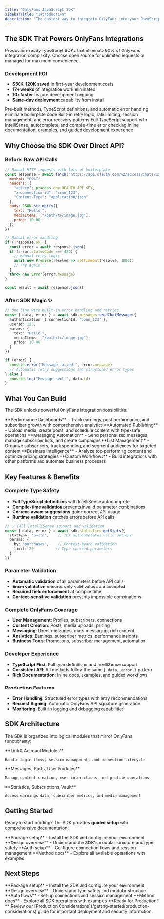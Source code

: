 ```yaml
---
title: "OnlyFans JavaScript SDK"
sidebarTitle: "Introduction"
description: "The easiest way to integrate OnlyFans into your JavaScript/TypeScript applications"
---
```


## The SDK That Powers OnlyFans Integrations

Production-ready TypeScript SDKs that eliminate 90% of OnlyFans integration complexity. Choose open source for unlimited requests or managed for maximum convenience.

### Development ROI
- **$50K-120K saved** in first-year development costs
- **17+ weeks** of integration work eliminated  
- **10x faster** feature development ongoing
- **Same-day deployment** capability from install

<CardGroup cols={2}>
  <Card title="10x Faster Development" icon="rocket">
    Pre-built methods, TypeScript definitions, and automatic error handling eliminate boilerplate code
  </Card>
  <Card title="Production Ready" icon="shield">
    Built-in retry logic, rate limiting, session management, and error recovery patterns
  </Card>
  <Card title="Type Safe" icon="code">
    Full TypeScript support with IntelliSense, autocomplete, and compile-time error checking
  </Card>
  <Card title="Self-Documenting" icon="book">
    Inline documentation, examples, and guided development experience
  </Card>
</CardGroup>

## Why Choose the SDK Over Direct API?

### Before: Raw API Calls
```javascript
// Manual HTTP requests with lots of boilerplate
const response = await fetch("https://api.ofauth.com/v2/access/chats/123/messages", {
  method: "POST",
  headers: {
    "apikey": process.env.OFAUTH_API_KEY,
    "x-connection-id": "conn_123",
    "Content-Type": "application/json"
  },
  body: JSON.stringify({
    text: "Hello!",
    mediaItems: ["/path/to/image.jpg"],
    price: 10.00
  })
})

// Manual error handling
if (!response.ok) {
  const error = await response.json()
  if (error.statusCode === 429) {
    // Manual retry logic
    await new Promise(resolve => setTimeout(resolve, 1000))
    // Try again...
  }
  throw new Error(error.message)
}

const result = await response.json()
```

### After: SDK Magic ✨
```typescript
// One line with built-in error handling and retries
const { data, error } = await sdk.messages.sendChatMessage({
  authentication: { connectionId: "conn_123" },
  userId: 123,
  params: {
    text: "Hello!",
    mediaItems: ["/path/to/image.jpg"],
    price: 10.00
  }
})

if (error) {
  console.error("Message failed:", error.message)
  // Automatic retry suggestions and structured error types
} else {
  console.log("Message sent:", data.id)
}
```

## What You Can Build

The SDK unlocks powerful OnlyFans integration possibilities:

<CardGroup cols={3}>
  <Card title="Creator Analytics" icon="chart-bar">
    **Performance Dashboards** - Track earnings, post performance, and subscriber growth with comprehensive analytics
  </Card>
  <Card title="Content Management" icon="file-text">
    **Automated Publishing** - Upload media, create posts, and schedule content with type-safe operations
  </Card>
  <Card title="Fan Engagement" icon="comments">
    **Messaging Automation** - Send personalized messages, manage subscriber lists, and create campaigns
  </Card>
  <Card title="Subscriber Tools" icon="users">
    **List Management** - Organize subscribers, track spending, and segment audiences for targeted content
  </Card>
  <Card title="Revenue Optimization" icon="dollar-sign">
    **Business Intelligence** - Analyze top-performing content and optimize pricing strategies
  </Card>
  <Card title="Integration Tools" icon="link">
    **Custom Workflows** - Build integrations with other platforms and automate business processes
  </Card>
</CardGroup>

## Key Features & Benefits

### **Complete Type Safety**
- **Full TypeScript definitions** with IntelliSense autocomplete
- **Compile-time validation** prevents invalid parameter combinations
- **Context-aware suggestions** guide correct API usage
- **Runtime validation** catches errors before API calls

```typescript
// ✅ Full IntelliSense support and validation
const { data, error } = await sdk.statistics.getStats({
  statType: "posts",    // IDE autocompletes valid options
  params: { 
    by: "purchases",    // Context-aware validation
    limit: 20          // Type-checked parameters
  }
})
```

### **Parameter Validation**
- **Automatic validation** of all parameters before API calls
- **Enum validation** ensures only valid values are accepted
- **Required field enforcement** at compile time
- **Context-sensitive validation** prevents impossible combinations

### **Complete OnlyFans Coverage**
- **User Management**: Profiles, subscribers, connections
- **Content Creation**: Posts, media uploads, pricing
- **Messaging**: Direct messages, mass messaging, rich content
- **Analytics**: Earnings, subscriber metrics, performance insights
- **Business Tools**: Promotions, subscriber management, automation

### **Developer Experience**
- **TypeScript First**: Full type definitions and IntelliSense support
- **Consistent API**: All methods follow the same `{ data, error }` pattern
- **Rich Documentation**: Inline docs, examples, and guided workflows

### **Production Features**
- **Error Handling**: Structured error types with retry recommendations
- **Request Signing**: Automatic OnlyFans API signature generation
- **Monitoring**: Built-in logging and debugging capabilities

## SDK Architecture

The SDK is organized into logical modules that mirror OnlyFans functionality:

<CardGroup cols={3}>
  <Card title="Authentication" icon="key">
    **Link & Account Modules**
    
    Handle login flows, session management, and connection lifecycle
  </Card>
  <Card title="Content & Users" icon="users">
    **Messages, Posts, User Modules**
    
    Manage content creation, user interactions, and profile operations
  </Card>
  <Card title="Business & Analytics" icon="chart-line">
    **Statistics, Subscriptions, Vault**
    
    Access earnings data, subscriber metrics, and media management
  </Card>
</CardGroup>

## Getting Started

Ready to start building? The SDK provides **guided setup** with comprehensive documentation:

<CardGroup cols={2}>
  <Card title="Installation" icon="download" href="/sdk/quickstart">
    **Package setup** - Install the SDK and configure your environment
  </Card>
  <Card title="Architecture" icon="boxes" href="/sdk/core-concepts/architecture">
    **Design overview** - Understand the SDK's modular structure and type safety
  </Card>
  <Card title="Authentication" icon="key" href="/sdk/core-concepts/authentication">
    **Auth setup** - Configure connection flows and session management
  </Card>
  <Card title="API Reference" icon="book" href="/sdk/modules/authentication/link-authentication">
    **Method docs** - Explore all available operations with examples
  </Card>
</CardGroup>

## Next Steps

<CardGroup cols={2}>
  <Card title="Installation Guide" icon="download" href="/sdk/quickstart">
    **Package setup** - Install the SDK and configure your environment
  </Card>
  <Card title="SDK Architecture" icon="boxes" href="/sdk/core-concepts/architecture">
    **Design overview** - Understand type safety and modular structure
  </Card>
  <Card title="Authentication" icon="key" href="/sdk/core-concepts/authentication">
    **Auth flows** - Set up connections and session management
  </Card>
  <Card title="Core Modules" icon="book" href="/sdk/modules/authentication/link-authentication">
    **Method docs** - Explore all SDK operations with examples
  </Card>
</CardGroup>

<Warning>
  **Ready for Production?** Review our [Production Considerations](/getting-started/production-considerations) guide for important deployment and security information. 
</Warning>